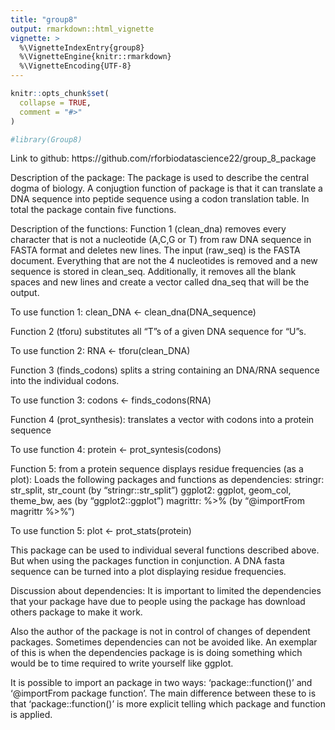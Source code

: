 ```yaml
---
title: "group8"
output: rmarkdown::html_vignette
vignette: >
  %\VignetteIndexEntry{group8}
  %\VignetteEngine{knitr::rmarkdown}
  %\VignetteEncoding{UTF-8}
---
```


```r
knitr::opts_chunk$set(
  collapse = TRUE,
  comment = "#>"
)
```

```r
#library(Group8)
```

Link to github:
https://github.com/rforbiodatascience22/group_8_package

Description of the package:
The package is used to describe the central dogma of biology. A conjugtion function of package is that it can translate a DNA sequence into peptide sequence using a codon translation table. In total the package contain five functions.

Description of the functions:
Function 1 (clean_dna) removes every character that is not a nucleotide (A,C,G or T) from raw DNA sequence in FASTA format and deletes new lines. The input (raw_seq) is the FASTA document. Everything that are not the 4 nucleotides is removed and a new sequence is stored in clean_seq. Additionally, it removes all the blank spaces and new lines and create a vector called dna_seq that will be the output.

To use function 1:  clean_DNA <- clean_dna(DNA_sequence)

Function 2 (tforu) substitutes all "T"s of a given DNA sequence for "U"s. 

To use function 2: RNA <- tforu(clean_DNA)

Function 3 (finds_codons) splits a string containing an DNA/RNA sequence into 
the individual codons.

To use function 3: codons <- finds_codons(RNA)

Function 4 (prot_synthesis): translates a vector with codons into a protein sequence

To use function 4: protein <- prot_syntesis(codons)

Function 5: from a protein sequence displays residue frequencies (as a plot): 
Loads the following packages and functions as dependencies:
  stringr: str_split, str_count               (by "stringr::str_split")
  ggplot2: ggplot, geom_col, theme_bw, aes    (by "ggplot2::ggplot")
  magrittr: %>%                               (by "@importFrom magrittr %>%")

To use function 5: plot <- prot_stats(protein)


This package can be used to individual several functions described above. But when using the packages function in conjunction. A DNA fasta sequence can be turned into a plot displaying residue frequencies.
	
Discussion about dependencies: It is important to limited the dependencies that your package have due to people using the package has download others package to make it work. 
	
Also the author of the package is not in control of changes of dependent packages. Sometimes dependencies can not be avoided like. An exemplar of this is when the dependencies package is is doing something which would be to time required to write yourself like ggplot. 


It is possible to import an package in two ways: 'package::function()' and '@importFrom package function'. The main difference between these to is that 'package::function()' is more explicit telling which package and function is applied.
